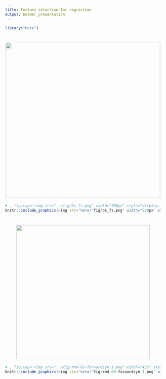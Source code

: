 ```yaml
---
title: Feature selection for regression
output: beamer_presentation
---
```

```r
library("here")
```
# <img src="../fig/bs_fs.png" width="500px" style="display: block; margin: auto;" />
```r
# , fig.cap='<img src="../fig/bs_fs.png" width="500px" style="display: block; margin: auto;" />
knitr::include_graphics(<img src="here("fig/bs_fs.png" width="500px" style="display: block; margin: auto;" />"))
```

\newpage
# <img src="../fig/rmd-03-forwardsyn-1.png" width="432" style="display: block; margin: auto;" />
```r
# , fig.cap='<img src="../fig/rmd-03-forwardsyn-1.png" width="432" style="display: block; margin: auto;" />
knitr::include_graphics(<img src="here("fig/rmd-03-forwardsyn-1.png" width="432" style="display: block; margin: auto;" />"))
```

\newpage
